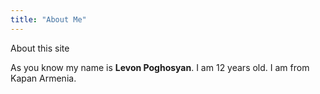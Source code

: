 ```yaml
---
title: "About Me"
---
```


About this site

As you know my name is **Levon Poghosyan**. I am 12 years old. I am from Kapan Armenia.
